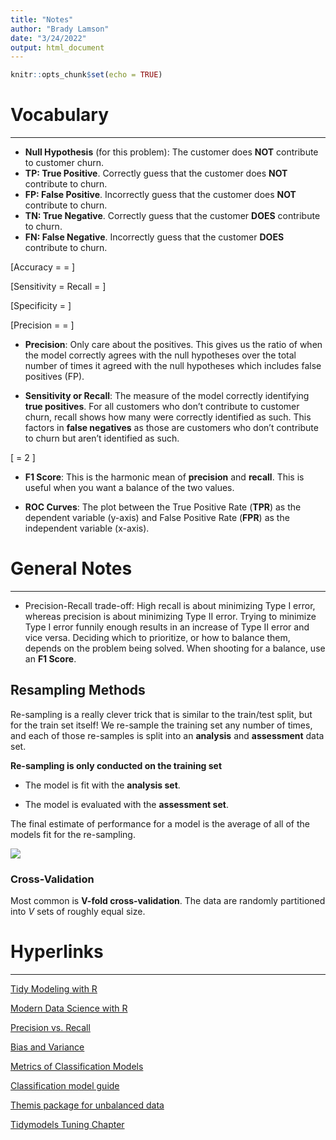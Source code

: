 ```yaml
---
title: "Notes"
author: "Brady Lamson"
date: "3/24/2022"
output: html_document
---
```


```r
knitr::opts_chunk$set(echo = TRUE)
```

# Vocabulary

***

- **Null Hypothesis** (for this problem): The customer does **NOT** contribute to customer churn.
- **TP: True Positive**. Correctly guess that the customer does **NOT** contribute to churn.
- **FP: False Positive**. Incorrectly guess that the customer does **NOT** contribute to churn.
- **TN: True Negative**. Correctly guess that the customer **DOES** contribute to churn.
- **FN: False Negative**. Incorrectly guess that the customer **DOES** contribute to churn.

\[Accuracy = \frac{TP + TN}{TP + FP + TN + FN} = \frac{\text{True outcomes}}{\text{All outcomes}}\]

\[Sensitivity = Recall = \frac{TP}{TP + FN}\]

\[Specificity = \frac{TN}{TN + FP}\]

\[Precision = \frac{TP}{TP + FP} = \frac{TP}{\text{All positives}}\]

- **Precision**: Only care about the positives. This gives us the ratio of when the model correctly agrees with the null hypotheses over the total number of times it agreed with the null hypotheses which includes false positives (FP).  

- **Sensitivity or Recall**: The measure of the model correctly identifying **true positives**. For all customers who don't contribute to customer churn, recall shows how many were correctly identified as such. This factors in **false negatives** as those are customers who don't contribute to churn but aren't identified as such.

\[\text{F1 Score} = 2 \cdot \frac{ \text{Precision} \cdot \text{Recall} }{ \text{Precision} + \text{Recall} }\]

- **F1 Score**: This is the harmonic mean of **precision** and **recall**. This is useful when you want a balance of the two values. 

- **ROC Curves**: The plot between the True Positive Rate (**TPR**) as the dependent variable (y-axis) and False Positive Rate (**FPR**) as the independent variable (x-axis).

# General Notes

***

- Precision-Recall trade-off: High recall is about minimizing Type I error, whereas precision is about minimizing Type II error. Trying to minimize Type I error funnily enough results in an increase of Type II error and vice versa. Deciding which to prioritize, or how to balance them, depends on the problem being solved. When shooting for a balance, use an **F1 Score**.

## Resampling Methods

Re-sampling is a really clever trick that is similar to the train/test split, but for the train set itself! We re-sample the training set any number of times, and each of those re-samples is split into an **analysis** and **assessment** data set.

**Re-sampling is only conducted on the training set**

- The model is fit with the **analysis set**.

- The model is evaluated with the **assessment set**. 

The final estimate of performance for a model is the average of all of the models fit for the re-sampling.

![](images/resampling.png)

### Cross-Validation

Most common is **V-fold cross-validation**. The data are randomly partitioned into $V$ sets of roughly equal size. 

# Hyperlinks

***

[Tidy Modeling with R](https://www.tmwr.org/)

[Modern Data Science with R](https://mdsr-book.github.io/mdsr2e/ch-modeling.html)

[Precision vs. Recall](https://www.analyticsvidhya.com/blog/2020/09/precision-recall-machine-learning/)

[Bias and Variance](https://www.analyticsvidhya.com/blog/2020/08/bias-and-variance-tradeoff-machine-learning/?utm_source=blog&utm_medium=precision_and_recall)

[Metrics of Classification Models](https://medium.com/analytics-vidhya/how-to-select-performance-metrics-for-classification-models-c847fe6b1ea3)

[Classification model guide](https://www.kirenz.com/post/2021-02-17-r-classification-tidymodels/)

[Themis package for unbalanced data](https://themis.tidymodels.org/index.html)

[Tidymodels Tuning Chapter](https://www.tidymodels.org/start/tuning/)